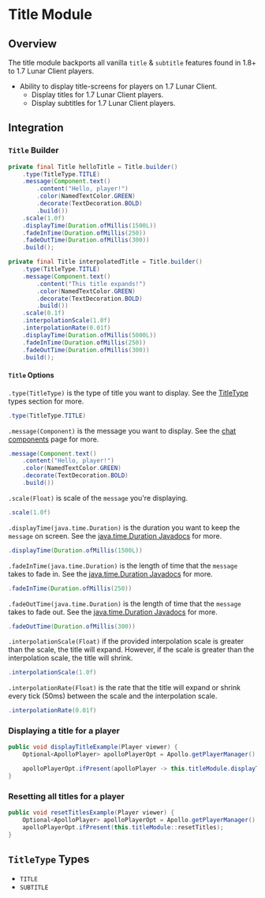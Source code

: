 
# Title Module

## Overview

The title module backports all vanilla `title` & `subtitle` features found in 1.8+ to 1.7 Lunar Client players.

- Ability to display title-screens for players on 1.7 Lunar Client.
  - Display titles for 1.7 Lunar Client players.
  - Display subtitles for 1.7 Lunar Client players.

## Integration

### `Title` Builder

```java
private final Title helloTitle = Title.builder()
    .type(TitleType.TITLE)
    .message(Component.text()
        .content("Hello, player!")
        .color(NamedTextColor.GREEN)
        .decorate(TextDecoration.BOLD)
        .build())
    .scale(1.0f)
    .displayTime(Duration.ofMillis(1500L))
    .fadeInTime(Duration.ofMillis(250))
    .fadeOutTime(Duration.ofMillis(300))
    .build();
```

```java
private final Title interpolatedTitle = Title.builder()
    .type(TitleType.TITLE)
    .message(Component.text()
        .content("This title expands!")
        .color(NamedTextColor.GREEN)
        .decorate(TextDecoration.BOLD)
        .build())
    .scale(0.1f)
    .interpolationScale(1.0f)
    .interpolationRate(0.01f)
    .displayTime(Duration.ofMillis(5000L))
    .fadeInTime(Duration.ofMillis(250))
    .fadeOutTime(Duration.ofMillis(300))
    .build();
```

#### `Title` Options

`.type(TitleType)` is the type of title you want to display. See the [TitleType](#titletype-types) types section for more.

```java
.type(TitleType.TITLE)
```

`.message(Component)` is the message you want to display. See the [chat components](https://docs.advntr.dev/text.html) page for more.

```java
.message(Component.text()
    .content("Hello, player!")
    .color(NamedTextColor.GREEN)
    .decorate(TextDecoration.BOLD)
    .build())
```

`.scale(Float)` is scale of the `message` you're displaying.

```java
.scale(1.0f)
```

`.displayTime(java.time.Duration)` is the duration you want to keep the `message` on screen. See the [java.time.Duration Javadocs](https://docs.oracle.com/javase/8/docs/api/java/time/Duration.html) for more.

```java
.displayTime(Duration.ofMillis(1500L))
```

`.fadeInTime(java.time.Duration)` is the length of time that the `message` takes to fade in. See the [java.time.Duration Javadocs](https://docs.oracle.com/javase/8/docs/api/java/time/Duration.html) for more.

```java
.fadeInTime(Duration.ofMillis(250))
```

`.fadeOutTime(java.time.Duration)` is the length of time that the `message` takes to fade out. See the [java.time.Duration Javadocs](https://docs.oracle.com/javase/8/docs/api/java/time/Duration.html) for more.

```java
.fadeOutTime(Duration.ofMillis(300))
```

`.interpolationScale(Float)` if the provided interpolation scale is greater than the scale, the title will expand. However, if the scale is greater than the interpolation scale, the title will shrink.

```java
.interpolationScale(1.0f)
```

`.interpolationRate(Float)` is the rate that the title will expand or shrink every tick (50ms) between the scale and the interpolation scale.

```java
.interpolationRate(0.01f)
```

### Displaying a title for a player

```java
public void displayTitleExample(Player viewer) {
    Optional<ApolloPlayer> apolloPlayerOpt = Apollo.getPlayerManager().getPlayer(viewer.getUniqueId());

    apolloPlayerOpt.ifPresent(apolloPlayer -> this.titleModule.displayTitle(apolloPlayer, this.helloTitle));
}
```

### Resetting all titles for a player

```java
public void resetTitlesExample(Player viewer) {
    Optional<ApolloPlayer> apolloPlayerOpt = Apollo.getPlayerManager().getPlayer(viewer.getUniqueId());
    apolloPlayerOpt.ifPresent(this.titleModule::resetTitles);
}
```

## `TitleType` Types

* `TITLE`
* `SUBTITLE`
